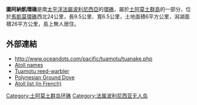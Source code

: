 '''圖阿納凱環礁'''是南[[太平洋|太平洋]][[法屬波利尼西亞|法屬波利尼西亞]]的[[環礁|環礁]]，屬於[[土阿莫土群島|土阿莫土群島]]的一部分，位於[[馬凱莫環礁|馬凱莫環礁]]西北24公里，長9.5公里、寬6.5公里，土地面積6平方公里，潟湖面積26平方公里，島上無人居住。

==外部連結==
*http://www.oceandots.com/pacific/tuamotu/tuanake.php{{Wayback|url=http://www.oceandots.com/pacific/tuamotu/tuanake.php |date=20101223015139 }}
*[https://web.archive.org/web/20120210193443/http://www.jps.auckland.ac.nz/document/Volume_8_1899/Volume_8%2C_No._4%2C_December_1899/Names_of_the_Paumotu_Islands%2C_by_J.L._Young%2C_p_264-268?action=null Atoll names]
*[http://linkinghub.elsevier.com/retrieve/pii/S0006320701001124 Tuamotu reed-warbler]{{Wayback|url=http://linkinghub.elsevier.com/retrieve/pii/S0006320701001124 |date=20190712025118 }}
*[https://web.archive.org/web/20081017210323/http://www.notornis.org.nz/free_issues/Notornis_40-1993/Notornis_40_2_128.pdf Polynesian Ground Dove]
*[https://web.archive.org/web/20070228115907/http://www.pacific-image.pf/pages/boutic/dboutic_cdrom_sp132.html Atoll list (in French)]

{{Coord|16|40|S|144|13|W|type:isle_source:dewiki|display=title}}

{{FrenchPolynesia-geo-stub}}
[[Category:土阿莫土群岛环礁|Category:土阿莫土群岛环礁]]
[[Category:法属波利尼西亚无人岛|Category:法属波利尼西亚无人岛]]